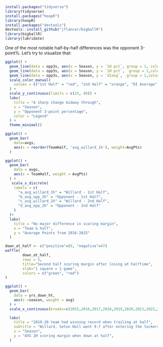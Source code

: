 ```r
install.packages("tidyverse")
library(tidyverse)
install.packages("hoopR")
library(hoopR)
install.packages("devtools")
devtools::install_github("jflancer/bigballR")
library(bigballR)
library(lubridate)

```

One of the most notable half-by-half differences was the opponent 3-point%. Let's try to visualize that:
```r
ggplot() +
  geom_line(data = opp3s, aes(x = Season, y = `1H pct`, group = 1, color = "1st Half")) +
  geom_line(data = opp3s, aes(x = Season, y = `2H pct`,  group = 1,color = "2nd Half")) +
  geom_line(data = opp3s, aes(x = Season, y = `d1avg`,  group = 1,color = "DI Average")) +
  scale_color_manual(
    values = c("1st Half" = "red", "2nd Half" = "orange", "DI Average" = "gray")
  ) +
  scale_y_continuous(limits = c(25, 40)) +
  labs(
    title = "A sharp change midway through", 
    x = "Season", 
    y = "Opponent 3-point percentage",
    color = "Legend"
  ) +
  theme_minimal()

```
```r
ggplot() + 
  geom_bar(
    data=avgs, 
    aes(x = reorder(TeamHalf, 'avg_willard_1h'), weight=AvgPts)
  )

```

```r
ggplot() + 
  geom_bar(
    data = avgs, 
    aes(x = TeamHalf, weight = AvgPts)
  ) +
   scale_x_discrete(
    labels = c(
      "a_avg_willard_1h" = "Willard - 1st Half",
      "b_avg_opp_1h" = "Opponent - 1st Half",
      "c_avg_willard_2h" = "Willard - 2nd Half",
      "d_avg_opp_2h" = "Opponent - 2nd Half"
    )
  )+
  labs(
    title = "No major difference in scoring margin", 
    x = "Team & half", 
    y = "Average Points from 2016-2025"
  )
```
```r
down_at_half <- c("positive"=83, "negative"=47)
waffle(
        down_at_half, 
        rows = 5, 
        title="Second half scoring margin after losing at halftime", 
        xlab="1 square = 1 game", 
        colors = c("green", "red")
)
```
```r
ggplot() + 
  geom_bar(
    data = yrs_down_ht, 
    aes(x =season, weight = avg)
  ) +
  scale_x_continuous(breaks=c(2015,2016,2017,2018,2019,2020,2021,2022,2023,2024)) + 

  labs(
    title = "2019-20 team had winning record when trailing at half", 
    subtitle = "Willard, Seton Hall went 9-7 after entering the lockerroom with a deficit.",
    x = "Season", 
    y = "AVG 2H scoring margin when down at half",
  )
```


